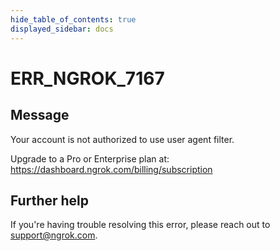 ```yaml
---
hide_table_of_contents: true
displayed_sidebar: docs
---
```



# ERR_NGROK_7167

## Message

Your account is not authorized to use user agent filter.

Upgrade to a Pro or Enterprise plan at: https://dashboard.ngrok.com/billing/subscription

<ErrorDetails error="err_ngrok_7167" />

## Further help

If you're having trouble resolving this error, please reach out to [support@ngrok.com](mailto:support@ngrok.com?subject=Help%20with%20ERR_NGROK_7167).
